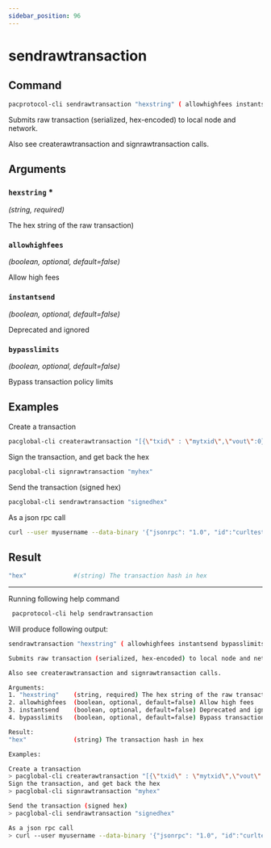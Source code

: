 ```yaml
---
sidebar_position: 96
---
```


# sendrawtransaction
## Command

```bash
pacprotocol-cli sendrawtransaction "hexstring" ( allowhighfees instantsend bypasslimits)
```

Submits raw transaction (serialized, hex-encoded) to local node and network.

Also see createrawtransaction and signrawtransaction calls.



## Arguments

### `hexstring` <span class='asterisk'>*</span>
*(string, required)*

The hex string of the raw transaction)


### `allowhighfees` 
*(boolean, optional, default=false)*

Allow high fees


### `instantsend` 
*(boolean, optional, default=false)*

Deprecated and ignored


### `bypasslimits` 
*(boolean, optional, default=false)*

Bypass transaction policy limits


## Examples


Create a transaction

```bash
pacglobal-cli createrawtransaction "[{\"txid\" : \"mytxid\",\"vout\":0}]" "{\"myaddress\":0.01}"
```

Sign the transaction, and get back the hex

```bash
pacglobal-cli signrawtransaction "myhex"
```



Send the transaction (signed hex)

```bash
pacglobal-cli sendrawtransaction "signedhex"
```



As a json rpc call

```bash
curl --user myusername --data-binary '{"jsonrpc": "1.0", "id":"curltest", "method": "sendrawtransaction", "params": ["signedhex"] }' -H 'content-type: text/plain;' http://127.0.0.1:1111/
```
## Result
```bash
"hex"             #(string) The transaction hash in hex
```


___

Running following help command
```bash
 pacprotocol-cli help sendrawtransaction
```
Will produce following output:


```bash
sendrawtransaction "hexstring" ( allowhighfees instantsend bypasslimits)

Submits raw transaction (serialized, hex-encoded) to local node and network.

Also see createrawtransaction and signrawtransaction calls.

Arguments:
1. "hexstring"    (string, required) The hex string of the raw transaction)
2. allowhighfees  (boolean, optional, default=false) Allow high fees
3. instantsend    (boolean, optional, default=false) Deprecated and ignored
4. bypasslimits   (boolean, optional, default=false) Bypass transaction policy limits

Result:
"hex"             (string) The transaction hash in hex

Examples:

Create a transaction
> pacglobal-cli createrawtransaction "[{\"txid\" : \"mytxid\",\"vout\":0}]" "{\"myaddress\":0.01}"
Sign the transaction, and get back the hex
> pacglobal-cli signrawtransaction "myhex"

Send the transaction (signed hex)
> pacglobal-cli sendrawtransaction "signedhex"

As a json rpc call
> curl --user myusername --data-binary '{"jsonrpc": "1.0", "id":"curltest", "method": "sendrawtransaction", "params": ["signedhex"] }' -H 'content-type: text/plain;' http://127.0.0.1:1111/

```

